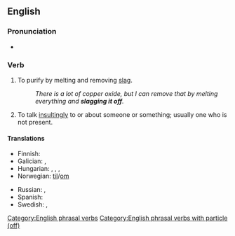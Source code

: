 ==English==

===Pronunciation===
* {{audio|en|en-au-slag off.ogg|Audio (AU)}}

===Verb===
{{en-verb|*}}

# To purify by melting and removing [[slag]].
#: ''There is a lot of copper oxide, but I can remove that by melting everything and '''slagging it off'''.''
# {{lb|en|British|Irish|Australia|slang|transitive|idiomatic}} To talk [[insultingly]] to or about someone or something; usually one who is not present.

====Translations====
{{trans-top|to talk insultingly to or about someone or something}}
* Finnish: {{t+|fi|mollata}}
* Galician: {{t|gl|pór podre}}, {{t|gl|poñer podre}}
* Hungarian: {{t+|hu|cikiz}}, {{t+|hu|ócsárol}}, {{t+|hu|kritizál}}, {{t+|hu|lehúz}}
* Norwegian: {{t|no|slenge dritt}} [[til#Norwegian|til]]/[[om#Norwegian|om]]
{{trans-mid}}
* Russian: {{t+|ru|оха́ивать}}, {{t+|ru|ха́ять}}
* Spanish: {{t|es|poner a parir}}
* Swedish: {{t|sv|snacka skit om}}, {{t+|sv|baktala}}
{{trans-bottom}}

[[Category:English phrasal verbs]]
[[Category:English phrasal verbs with particle (off)]]